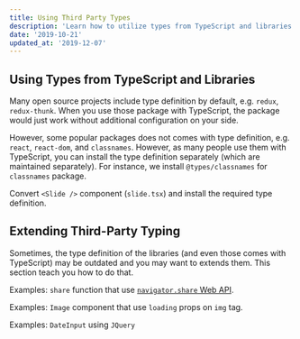 ```yaml
---
title: Using Third Party Types
description: 'Learn how to utilize types from TypeScript and libraries'
date: '2019-10-21'
updated_at: '2019-12-07'
---
```


## Using Types from TypeScript and Libraries

Many open source projects include type definition by default, e.g. `redux`, `redux-thunk`. When you use those package with TypeScript, the package would just work without additional configuration on your side.

However, some popular packages does not comes with type definition, e.g. `react`, `react-dom`, and `classnames`. However, as many people use them with TypeScript, you can install the type definition separately (which are maintained separately). For instance, we install `@types/classnames` for `classnames` package.

<Exercise title="Do It: Installing Type Definition">

Convert `<Slide />` component (`slide.tsx`) and install the required type definition.

</Exercise>

## Extending Third-Party Typing

Sometimes, the type definition of the libraries (and even those comes with TypeScript) may be outdated and you may want to extends them. This section teach you how to do that.

Examples: `share` function that use [`navigator.share` Web API](https://developer.mozilla.org/en-US/docs/Web/API/Navigator/share).

Examples: `Image` component that use `loading` props on `img` tag.

Examples: `DateInput` using `JQuery`

